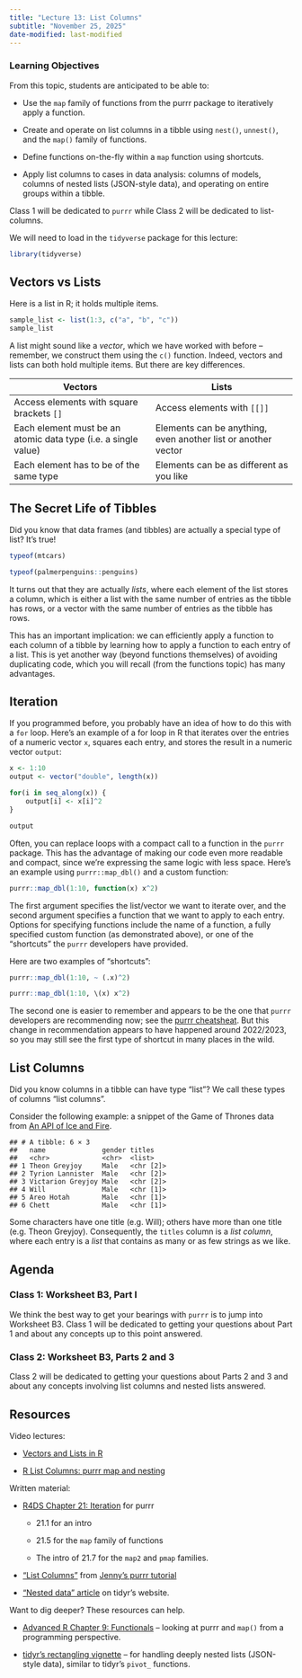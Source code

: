 ```yaml
---
title: "Lecture 13: List Columns"
subtitle: "November 25, 2025"
date-modified: last-modified
---
```


### **Learning Objectives**

From this topic, students are anticipated to be able to:

-   Use the `map` family of functions from the purrr package to iteratively apply a function.

-   Create and operate on list columns in a tibble using `nest()`, `unnest()`, and the `map()` family of functions.

-   Define functions on-the-fly within a `map` function using shortcuts.

-   Apply list columns to cases in data analysis: columns of models, columns of nested lists (JSON-style data), and operating on entire groups within a tibble.

Class 1 will be dedicated to `purrr` while Class 2 will be dedicated to list-columns.

We will need to load in the `tidyverse` package for this lecture:

```r
library(tidyverse)
```

## Vectors vs Lists

Here is a list in R; it holds multiple items.

```r
sample_list <- list(1:3, c("a", "b", "c"))
sample_list
```

A list might sound like a *vector*, which we have worked with before – remember, we construct them using the `c()` function. Indeed, vectors and lists can both hold multiple items. But there are key differences.

| Vectors | Lists |
|----|----|
| Access elements with square brackets `[]` | Access elements with `[[]]` |
| Each element must be an atomic data type (i.e. a single value) | Elements can be anything, even another list or another vector |
| Each element has to be of the same type | Elements can be as different as you like |

## The Secret Life of Tibbles

Did you know that data frames (and tibbles) are actually a special type of list? It’s true!

```r
typeof(mtcars) 
```

```r
typeof(palmerpenguins::penguins)
```

It turns out that they are actually *lists*, where each element of the list stores a column, which is either a list with the same number of entries as the tibble has rows, or a vector with the same number of entries as the tibble has rows.

This has an important implication: we can efficiently apply a function to each column of a tibble by learning how to apply a function to each entry of a list. This is yet another way (beyond functions themselves) of avoiding duplicating code, which you will recall (from the functions topic) has many advantages.

## Iteration

If you programmed before, you probably have an idea of how to do this with a `for` loop. Here’s an example of a for loop in R that iterates over the entries of a numeric vector `x`, squares each entry, and stores the result in a numeric vector `output`:

```r
x <- 1:10 
output <- vector("double", length(x))

for(i in seq_along(x)) { 
    output[i] <- x[i]^2  
}

output
```

Often, you can replace loops with a compact call to a function in the `purrr` package. This has the advantage of making our code even more readable and compact, since we’re expressing the same logic with less space. Here’s an example using `purrr::map_dbl()` and a custom function:

```r
purrr::map_dbl(1:10, function(x) x^2)
```

The first argument specifies the list/vector we want to iterate over, and the second argument specifies a function that we want to apply to each entry. Options for specifying functions include the name of a function, a fully specified custom function (as demonstrated above), or one of the “shortcuts” the `purrr` developers have provided.

Here are two examples of “shortcuts”:

```r
purrr::map_dbl(1:10, ~ (.x)^2)
```

```r
purrr::map_dbl(1:10, \(x) x^2)
```

The second one is easier to remember and appears to be the one that `purrr` developers are recommending now; see the [purrr cheatsheat](https://github.com/rstudio/cheatsheets/blob/main/purrr.pdf). But this change in recommendation appears to have happened around 2022/2023, so you may still see the first type of shortcut in many places in the wild.

## List Columns

Did you know columns in a tibble can have type “list”? We call these types of columns “list columns”.

Consider the following example: a snippet of the Game of Thrones data from [An API of Ice and Fire](https://anapioficeandfire.com/).

```         
## # A tibble: 6 × 3
##   name              gender titles   
##   <chr>             <chr>  <list>   
## 1 Theon Greyjoy     Male   <chr [2]>
## 2 Tyrion Lannister  Male   <chr [2]>
## 3 Victarion Greyjoy Male   <chr [2]>
## 4 Will              Male   <chr [1]>
## 5 Areo Hotah        Male   <chr [1]>
## 6 Chett             Male   <chr [1]>
```

Some characters have one title (e.g. Will); others have more than one title (e.g. Theon Greyjoy). Consequently, the `titles` column is a *list column*, where each entry is a *list* that contains as many or as few strings as we like.

## Agenda

### Class 1: Worksheet B3, Part I

We think the best way to get your bearings with `purrr` is to jump into Worksheet B3. Class 1 will be dedicated to getting your questions about Part 1 and about any concepts up to this point answered.

### Class 2: Worksheet B3, Parts 2 and 3

Class 2 will be dedicated to getting your questions about Parts 2 and 3 and about any concepts involving list columns and nested lists answered.

## Resources

Video lectures:

-   [Vectors and Lists in R](https://www.youtube.com/watch?v=nJgrDoCENBI)

-   [R List Columns: purrr map and nesting](https://www.youtube.com/watch?v=_731PZ8I9m0)

Written material:

-   [R4DS Chapter 21: Iteration](https://r4ds.hadley.nz/iteration.html) for purrr

    -   21.1 for an intro

    -   21.5 for the `map` family of functions

    -   The intro of 21.7 for the `map2` and `pmap` families.

-   [“List Columns”](https://jennybc.github.io/purrr-tutorial/ls13_list-columns.html) from [Jenny’s purrr tutorial](https://jennybc.github.io/purrr-tutorial/index.html)

-   [“Nested data” article](https://tidyr.tidyverse.org/articles/nest.html) on tidyr’s website.

Want to dig deeper? These resources can help.

-   [Advanced R Chapter 9: Functionals](https://adv-r.hadley.nz/functionals.html) – looking at purrr and `map()` from a programming perspective.

-   [tidyr’s rectangling vignette](https://tidyr.tidyverse.org/articles/rectangle.html) – for handling deeply nested lists (JSON-style data), similar to tidyr’s `pivot_` functions.
